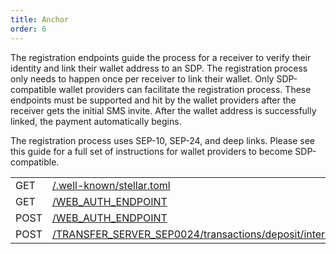 ```yaml
---
title: Anchor
order: 6
---
```



The registration endpoints guide the process for a receiver to verify their identity and link their wallet address to an SDP. The registration process only needs to happen once per receiver to link their wallet. Only SDP-compatible wallet providers can facilitate the registration process. These endpoints must be supported and hit by the wallet providers after the receiver gets the initial SMS invite. After the wallet address is successfully linked, the payment automatically begins.

The registration process uses SEP-10, SEP-24, and deep links. Please see this guide for a full set of instructions for wallet providers to become SDP-compatible.

<EndpointsTable title="Endpoints">

| | |
| --- | --------------------- |
| GET | [/.well-known/stellar.toml](../retrieve-stellar-toml.api.mdx) |
| GET | [/WEB_AUTH_ENDPOINT](../get-sep-10-challenge-transaction.api.mdx) |
| POST | [/WEB_AUTH_ENDPOINT](../post-sep-10-challenge-transaction.api.mdx) |
| POST | [/TRANSFER_SERVER_SEP0024/transactions/deposit/interactive](../sep-24-deposit-endpoint.api.mdx) |

</EndpointsTable>